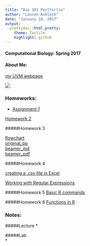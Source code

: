 ```yaml
---
title: "Bio 381 Portforlio"
author: "Lauren Ashlock"
date: "January 18, 2017"
output: 
  prettydoc::html_pretty:
    theme: Tactile
    highlight: github
---
```


#### Computational Biology: Spring 2017


#### About Me:
[my UVM webpage](https://www.uvm.edu/~biology/?Page=students/ashlockl.php&SM=facultysubmenu.html)  

![](abalonesml.jpg)



### Homeworks:

* [Assignment 1]()  

[Homework 2](Assignment_2.html)

#####Homework 3

[flowchart](flowchart.html)   
[original_pp](originalpp.pdf)   
[beamer_md](Beamer_Presentation.Rmd)   
[beamer_pdf](Beamer_Presentation.pdf)   

#####Homework 4

[creating a .csv file in Excel](homework_4.html)   

[Working with Regular Expressions](RegularExpressions.html)

#####Homework 5
[Basic R commands](homework_5.html)

#####Homework 6
[Functions in R](homework_6.Rmd)



### Notes:

#####Lecture
*    





#####Lab   
*    

